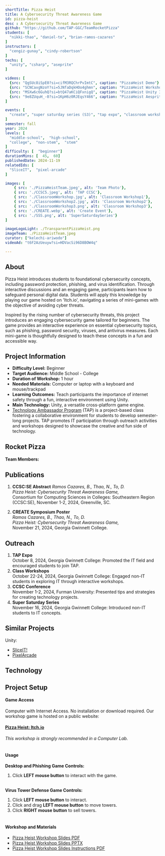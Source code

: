 ```yaml
---
shortTitle: Pizza Heist
title: A Cybersecurity Threat Awareness Game
id: pizza-heist
desc : A Cybersecurity Threat Awareness Game
github: "https://github.com/TAP-GGC/TeamRocketPizza"
students: [
  "nikki-thao", "daniel-to", "brian-ramos-cazares"
]
instructors: [
  "cengiz-gunay", "cindy-robertson"
] 
techs: [
  "unity", "csharp", "aseprite"
]

videos: [
  {src: "QgSUc8iSpE0?si=cifM3RQChrPvImtC", caption: "PizzaHeist Demo"} ,
  {src: "SCNCaxgNzoY?si=5JNfaDqkHOo4ghmn", caption: "PizzaHeist Workshop"} ,
  {src: "MSXw6c6GuhQ?si=btQ47aKCiQFxnigQ", caption: "PizzaHeist Unity Install"} ,
  {src: "9e8ZUquH_-0?si=1KpH6z0RJEqsY466", caption: "PizzaHeist Aesprite Tutorial"} 
]

events: [
  "create", "super saturday series (S3)", "tap expo", "classroom workshop"
]
semester: fall
year: 2024
levels: [
  "middle-school",  "high-school",
  "college",  "non-stem",  "stem"
] 
difficulty: [  "beginner"] 
durationMins: [  45,  60]
publishedDate: 2024-11-19
relatedIds: [
  "SliceIT",  "pixel-arcade"
]

images: [
    { src: './PizzaHeistTeam.jpeg', alt: 'Team Photo'},
    { src: './CCSC5.jpeg', alt: 'TAP CCSC'},
    { src: './ClassroomWorkshop.jpg', alt: 'Classroom Workshop1'},
    { src: './ClassroomWorkshop2.jpg', alt: 'Classroom Workshop2'},
    { src: './ClassroomWorkshop3.png', alt: 'Classroom Workshop3'},
    { src: './CREATE.webp', alt: 'Create Event'},
    { src: './SSS.png', alt: 'SuperSaturdaySeries'}
]

imageLogoLight: ./TransparentPizzaHeist.png
imageTeam: ./PizzaHeistTeam.jpeg
curator: ["kelechi-ariwodo"]
videoAd: "t6F2AzUeuyw?si=HDVacSi96D8BOW4q"

---
```





## About

  Pizza Heist introduces students to foundational cybersecurity concepts, including password protection, phishing, and virus identification. Through interactive discussions and an engaging game, participants learn how to safeguard personal digital data. Students will apply this knowledge by playing our game hosted on 'Itch.io', navigating a series of mini-games with the objective of avoiding cyber threats.

  Inspired by the rising number of cybersecurity threats, this project introduces an engaging cybersecurity game tailored for beginners. The game provides an interactive experience on essential cybersecurity topics, such as phishing, password security, viruses, and antivirus measures. Each mini-game is thoughtfully designed to teach these concepts in a fun and accessible way.

## Project Information

* **Difficulty Level:** Beginner  
* **Target Audience:** Middle School - College  
* **Duration of Workshop:** 1 hour  
* **Needed Materials:** Computer or laptop with a keyboard and mouse/trackpad  
* **Learning Outcomes:** Teach participants the importance of internet safety through a fun, interactive environment using Unity.  
* **Main Technology:** Unity, a versatile cross-platform game engine.  
* [Technology Ambassador Program](https://tapggc.org/) (TAP) is a project-based class fostering a collaborative environment for students to develop semester-long projects. TAP promotes IT participation through outreach activities and workshops designed to showcase the creative and fun side of technology.


## Rocket Pizza

#### **Team Members:**  
<Photo src={GroupPhoto.src} alt="Pizza Heist team photo" caption="Left to Right: Nikki Thao, Brian Ramos Cazares, Daniel To"/>


## Publications
1. **CCSC:SE Abstract**
   *Ramos Cazares, B., Thao, N., To, D.*  
   _Pizza Heist: Cybersecurity Threat Awareness Game,_  
   Consortium for Computing Sciences in Colleges: Southeastern Region (CCSC:SE), November 1-2, 2024, Greenville, SC.

2. **CREATE Symposium Poster**  
   *Ramos Cazares, B., Thao, N., To, D.*  
   _Pizza Heist: Cybersecurity Threat Awareness Game,_  
   November 21, 2024, Georgia Gwinnett College.

## Outreach

1. **TAP Expo**  
   October 8, 2024, Georgia Gwinnett College: Promoted the IT field and encouraged students to join TAP.  
2. **Class Workshops**  
   October 22-24, 2024, Georgia Gwinnett College: Engaged non-IT students in exploring IT through interactive workshops.  
3. **CCSC Conference**  
   November 1-2, 2024, Furman University: Presented tips and strategies for creating technology projects.  
4. **Super Saturday Series**  
   November 16, 2024, Georgia Gwinnett College: Introduced non-IT students to IT concepts.

## Similar Projects

Unity:
* [SliceIT!](https://github.com/TAP-GGC/SliceIT) 
* [PixelArcade](https://github.com/TAP-GGC/Pixel8)

## Technology
<Logo src={UnityLogo.src} alt="UnityLogo" link="https://unity.com/"/>
<Logo src={AsepriteLogo.src} alt="AsepriteLogo" link="https://www.aseprite.org/"/>

## Project Setup

#### Game Access

Computer with Internet Access. No installation or download required.
Our workshop game is hosted on a public website:
#### [Pizza Heist: Itch.io](https://danielto29.itch.io/pizza-heist)
*This workshop is strongly recommended in a Computer Lab.*<br /><br />

#### Usage

**Desktop and Phishing Game Controls:**
1. Click **LEFT mouse button** to interact with the game.<br /><br />

**Virus Tower Defense Game Controls:**
1. Click **LEFT mouse button** to interact.
2. Click and drag **LEFT mouse button** to move towers.
3. Click **RIGHT mouse button** to sell towers.<br /><br />

#### Workshop and Materials
- [Pizza Heist Workshop Slides PDF ](https://github.com/TAP-GGC/TeamRocketPizza/blob/main/documents/workshop%20materials/PizzaHeist%20Workshop.pdf)
- [Pizza Heist Workshop Slides PPTX ](https://github.com/TAP-GGC/TeamRocketPizza/blob/main/documents/workshop%20materials/PizzaHeist%20Workshop.pptx)
- [Pizza Heist Workshop Slides Instructions PDF](https://github.com/TAP-GGC/TeamRocketPizza/blob/main/documents/workshop%20materials/WorkshopSlidesInstruction.pdf)